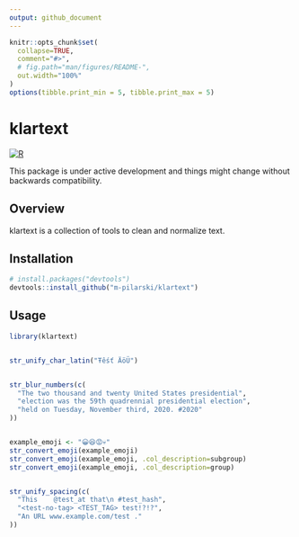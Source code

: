```yaml
---
output: github_document
---
```


<!-- README.md is generated from README.Rmd. Please edit that file -->

```r
knitr::opts_chunk$set(
  collapse=TRUE,
  comment="#>",
  # fig.path="man/figures/README-",
  out.width="100%"
)
options(tibble.print_min = 5, tibble.print_max = 5)
```

# klartext

[![R](https://github.com/m-pilarski/klartext/actions/workflows/r.yml/badge.svg)](https://github.com/m-pilarski/klartext/actions/workflows/r.yml)

This package is under active development and things might change without backwards compatibility.

## Overview

klartext is a collection of tools to clean and normalize text.

## Installation

```r

# install.packages("devtools")
devtools::install_github("m-pilarski/klartext")

```

## Usage

```r

library(klartext)


str_unify_char_latin("Ŧêśť ÄöÜ")


str_blur_numbers(c(
  "The two thousand and twenty United States presidential",
  "election was the 59th quadrennial presidential election",
  "held on Tuesday, November third, 2020. #2020"
))


example_emoji <- "😀😆😡💀"
str_convert_emoji(example_emoji)
str_convert_emoji(example_emoji, .col_description=subgroup)
str_convert_emoji(example_emoji, .col_description=group)


str_unify_spacing(c(
  "This    @test_at that\n #test_hash", 
  "<test-no-tag> <TEST_TAG> test!?!?",
  "An URL www.example.com/test ."
))

```
